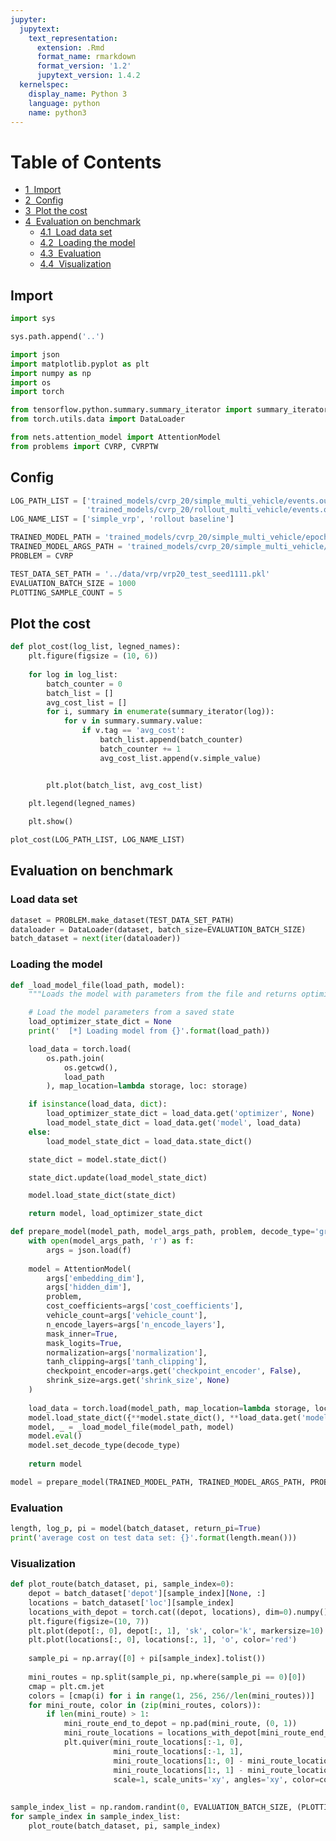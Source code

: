 ```yaml
---
jupyter:
  jupytext:
    text_representation:
      extension: .Rmd
      format_name: rmarkdown
      format_version: '1.2'
      jupytext_version: 1.4.2
  kernelspec:
    display_name: Python 3
    language: python
    name: python3
---
```


<!-- #region toc=true -->
<h1>Table of Contents<span class="tocSkip"></span></h1>
<div class="toc"><ul class="toc-item"><li><span><a href="#Import" data-toc-modified-id="Import-1"><span class="toc-item-num">1&nbsp;&nbsp;</span>Import</a></span></li><li><span><a href="#Config" data-toc-modified-id="Config-2"><span class="toc-item-num">2&nbsp;&nbsp;</span>Config</a></span></li><li><span><a href="#Plot-the-cost" data-toc-modified-id="Plot-the-cost-3"><span class="toc-item-num">3&nbsp;&nbsp;</span>Plot the cost</a></span></li><li><span><a href="#Evaluation-on-benchmark" data-toc-modified-id="Evaluation-on-benchmark-4"><span class="toc-item-num">4&nbsp;&nbsp;</span>Evaluation on benchmark</a></span><ul class="toc-item"><li><span><a href="#Load-data-set" data-toc-modified-id="Load-data-set-4.1"><span class="toc-item-num">4.1&nbsp;&nbsp;</span>Load data set</a></span></li><li><span><a href="#Loading-the-model" data-toc-modified-id="Loading-the-model-4.2"><span class="toc-item-num">4.2&nbsp;&nbsp;</span>Loading the model</a></span></li><li><span><a href="#Evaluation" data-toc-modified-id="Evaluation-4.3"><span class="toc-item-num">4.3&nbsp;&nbsp;</span>Evaluation</a></span></li><li><span><a href="#Visualization" data-toc-modified-id="Visualization-4.4"><span class="toc-item-num">4.4&nbsp;&nbsp;</span>Visualization</a></span></li></ul></li></ul></div>
<!-- #endregion -->

## Import 

```python
import sys

sys.path.append('..')
```

```python
import json
import matplotlib.pyplot as plt
import numpy as np
import os
import torch

from tensorflow.python.summary.summary_iterator import summary_iterator
from torch.utils.data import DataLoader

from nets.attention_model import AttentionModel
from problems import CVRP, CVRPTW
```

## Config

```python
LOG_PATH_LIST = ['trained_models/cvrp_20/simple_multi_vehicle/events.out.tfevents.1598593257.sm', 
                 'trained_models/cvrp_20/rollout_multi_vehicle/events.out.tfevents.1598637238.sm']
LOG_NAME_LIST = ['simple_vrp', 'rollout baseline']

TRAINED_MODEL_PATH = 'trained_models/cvrp_20/simple_multi_vehicle/epoch-49.pt'
TRAINED_MODEL_ARGS_PATH = 'trained_models/cvrp_20/simple_multi_vehicle/args.json'
PROBLEM = CVRP

TEST_DATA_SET_PATH = '../data/vrp/vrp20_test_seed1111.pkl'
EVALUATION_BATCH_SIZE = 1000
PLOTTING_SAMPLE_COUNT = 5
```

## Plot the cost 

```python
def plot_cost(log_list, legned_names):
    plt.figure(figsize = (10, 6))
    
    for log in log_list:
        batch_counter = 0
        batch_list = []
        avg_cost_list = []
        for i, summary in enumerate(summary_iterator(log)):
            for v in summary.summary.value:
                if v.tag == 'avg_cost':
                    batch_list.append(batch_counter)
                    batch_counter += 1
                    avg_cost_list.append(v.simple_value)


        plt.plot(batch_list, avg_cost_list)
        
    plt.legend(legned_names)

    plt.show()

plot_cost(LOG_PATH_LIST, LOG_NAME_LIST)
```

## Evaluation on benchmark 


### Load data set

```python
dataset = PROBLEM.make_dataset(TEST_DATA_SET_PATH)
dataloader = DataLoader(dataset, batch_size=EVALUATION_BATCH_SIZE)
batch_dataset = next(iter(dataloader))
```

### Loading the model

```python
def _load_model_file(load_path, model):
    """Loads the model with parameters from the file and returns optimizer state dict if it is in the file"""

    # Load the model parameters from a saved state
    load_optimizer_state_dict = None
    print('  [*] Loading model from {}'.format(load_path))

    load_data = torch.load(
        os.path.join(
            os.getcwd(),
            load_path
        ), map_location=lambda storage, loc: storage)

    if isinstance(load_data, dict):
        load_optimizer_state_dict = load_data.get('optimizer', None)
        load_model_state_dict = load_data.get('model', load_data)
    else:
        load_model_state_dict = load_data.state_dict()

    state_dict = model.state_dict()

    state_dict.update(load_model_state_dict)

    model.load_state_dict(state_dict)

    return model, load_optimizer_state_dict

def prepare_model(model_path, model_args_path, problem, decode_type='greedy'):
    with open(model_args_path, 'r') as f:
        args = json.load(f)
        
    model = AttentionModel(
        args['embedding_dim'],
        args['hidden_dim'],
        problem,
        cost_coefficients=args['cost_coefficients'],
        vehicle_count=args['vehicle_count'],
        n_encode_layers=args['n_encode_layers'],
        mask_inner=True,
        mask_logits=True,
        normalization=args['normalization'],
        tanh_clipping=args['tanh_clipping'],
        checkpoint_encoder=args.get('checkpoint_encoder', False),
        shrink_size=args.get('shrink_size', None)
    )
    
    load_data = torch.load(model_path, map_location=lambda storage, loc: storage)
    model.load_state_dict({**model.state_dict(), **load_data.get('model', {})})
    model, _ = _load_model_file(model_path, model)
    model.eval()
    model.set_decode_type(decode_type)
    
    return model

model = prepare_model(TRAINED_MODEL_PATH, TRAINED_MODEL_ARGS_PATH, PROBLEM)
```

### Evaluation

```python
length, log_p, pi = model(batch_dataset, return_pi=True)
print('average cost on test data set: {}'.format(length.mean()))
```

### Visualization

```python
def plot_route(batch_dataset, pi, sample_index=0):
    depot = batch_dataset['depot'][sample_index][None, :]
    locations = batch_dataset['loc'][sample_index]
    locations_with_depot = torch.cat((depot, locations), dim=0).numpy()
    plt.figure(figsize=(10, 7))
    plt.plot(depot[:, 0], depot[:, 1], 'sk', color='k', markersize=10)
    plt.plot(locations[:, 0], locations[:, 1], 'o', color='red')
    
    sample_pi = np.array([0] + pi[sample_index].tolist())
    
    mini_routes = np.split(sample_pi, np.where(sample_pi == 0)[0])
    cmap = plt.cm.jet
    colors = [cmap(i) for i in range(1, 256, 256//len(mini_routes))]
    for mini_route, color in (zip(mini_routes, colors)):
        if len(mini_route) > 1:
            mini_route_end_to_depot = np.pad(mini_route, (0, 1))
            mini_route_locations = locations_with_depot[mini_route_end_to_depot]
            plt.quiver(mini_route_locations[:-1, 0], 
                       mini_route_locations[:-1, 1],
                       mini_route_locations[1:, 0] - mini_route_locations[:-1, 0], 
                       mini_route_locations[1:, 1] - mini_route_locations[:-1, 1], 
                       scale=1, scale_units='xy', angles='xy', color=color)
            
            
sample_index_list = np.random.randint(0, EVALUATION_BATCH_SIZE, (PLOTTING_SAMPLE_COUNT,))
for sample_index in sample_index_list:
    plot_route(batch_dataset, pi, sample_index)
```
